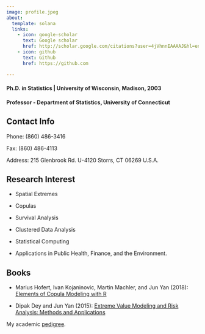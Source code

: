 ```yaml
---
image: profile.jpeg
about:
  template: solana
  links:
    - icon: google-scholar
      text: Google scholar
      href: http://scholar.google.com/citations?user=4jVhnnEAAAAJ&hl=en
    - icon: github
      text: Github
      href: https://github.com

---
```


#### Ph.D. in Statistics | University of Wisconsin, Madison, 2003
#### Professor - Department of Statistics, University of Connecticut

## Contact Info

Phone: (860) 486-3416

Fax: (860) 486-4113

Address: 215 Glenbrook Rd. U-4120 
Storrs, CT 06269
U.S.A.

## Research Interest

* Spatial Extremes

* Copulas 

* Survival Analysis

* Clustered Data Analysis

* Statistical Computing

* Applications in Public Health, Finance, and the Environment.

## Books

* Marius Hofert, Ivan Kojaninovic, Martin Machler, and Jun Yan (2018): [Elements
  of Copula Modeling with R](http://copula.r-forge.r-project.org/book/)

* Dipak Dey and Jun Yan (2015): [Extreme Value Modeling and Risk Analysis:
  Methods and Applications](http://merlot.stat.uconn.edu/~jyan/evrisk)

My academic [pedigree](http://genealogy.math.ndsu.nodak.edu/id.php?id=80020).
